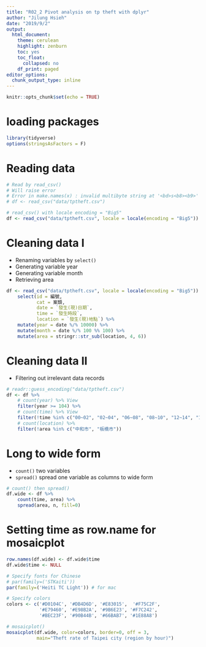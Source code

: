 ```yaml
---
title: "R02_2 Pivot analysis on tp theft with dplyr"
author: "Jilung Hsieh"
date: "2019/9/2"
output:
  html_document:
    theme: cerulean
    highlight: zenburn
    toc: yes
    toc_float:
      collapsed: no
    df_print: paged
editor_options:
  chunk_output_type: inline
---
```


```r
knitr::opts_chunk$set(echo = TRUE)
```


# loading packages
```r
library(tidyverse)
options(stringsAsFactors = F)
```

# Reading data
```r
# Read by read_csv()
# Will raise error
# Error in make.names(x) : invalid multibyte string at '<bd>s<b8><b9>'
# df <- read_csv("data/tptheft.csv")

# read_csv() with locale encoding = "Big5"
df <- read_csv("data/tptheft.csv", locale = locale(encoding = "Big5"))
```


# Cleaning data I
- Renaming variables by `select()`
- Generating variable year
- Generating variable month
- Retrieving area
```r
df <- read_csv("data/tptheft.csv", locale = locale(encoding = "Big5")) %>% 
    select(id = 編號, 
           cat = 案類, 
           date = `發生(現)日期`, 
           time = `發生時段`, 
           location = `發生(現)地點`) %>%
    mutate(year = date %/% 10000) %>%
    mutate(month = date %/% 100 %% 100) %>%
    mutate(area = stringr::str_sub(location, 4, 6))
```

# Cleaning data II
- Filtering out irrelevant data records

```r
# readr::guess_encoding("data/tptheft.csv")
df <- df %>%
    # count(year) %>% View
    filter(year >= 104) %>%
    # count(time) %>% View
    filter(!time %in% c("00~02", "02~04", "06~08", "08~10", "12~14", "14~16", "18~20", "20~22")) %>%
    # count(location) %>%
    filter(!area %in% c("中和市", "板橋市"))
```


# Long to wide form
- `count()` two variables
- `spread()` spread one variable as columns to wide form

```r
# count() then spread()
df.wide <- df %>% 
    count(time, area) %>%
    spread(area, n, fill=0) 
```


# Setting time as row.name for mosaicplot
```r
row.names(df.wide) <- df.wide$time
df.wide$time <- NULL
```




```r

# Specify fonts for Chinese
# par(family=('STKaiti')) 
par(family=('Heiti TC Light')) # for mac

# Specify colors
colors <- c('#D0104C', '#DB4D6D', '#E83015',  '#F75C2F',
            '#E79460', '#E98B2A', '#9B6E23', '#F7C242',
            '#BEC23F', '#90B44B', '#66BAB7', '#1E88A8')

# mosaicplot()
mosaicplot(df.wide, color=colors, border=0, off = 3,
           main="Theft rate of Taipei city (region by hour)")

```
